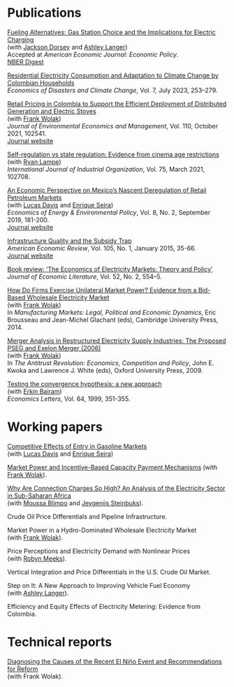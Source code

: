 # Publications
[Fueling Alternatives: Gas Station Choice and the Implications for Electric Charging](/files/fueling-alternatives.pdf)<br>
(with [Jackson Dorsey](https://www.jacksonfdorsey.com) and [Ashley Langer](https://www.ashleylanger.com))<br>
Accepted at *American Economic Journal: Economic Policy*.<br>
[NBER Digest](https://www.nber.org/digest/202206/design-trade-offs-electric-vehicle-charging-networks)

[Residential Electricity Consumption and Adaptation to Climate Change by Colombian Households](https://doi.org/10.1007/s41885-023-00131-3)<br>
*Economics of Disasters and Climate Change*, Vol. 7, July 2023, 253–279.

[Retail Pricing in Colombia to Support the Efficient Deployment of Distributed Generation and Electric Stoves](/files/retail-pricing-in-colombia.pdf)<br>
(with [Frank Wolak](https://web.stanford.edu/group/fwolak/cgi-bin/))<br>
*Journal of Environmental Economics and Management*, Vol. 110, October 2021, 102541.<br>
[Journal website](https://doi.org/10.1016/j.jeem.2021.102541)

[Self-regulation vs state regulation: Evidence from cinema age restrictions](https://doi.org/10.1016/j.ijindorg.2021.102708)<br>
(with [Ryan Lampe](https://www.ryanlampe.com))<br>
*International Journal of Industrial Organization*, Vol. 75, March 2021, 102708.

[An Economic Perspective on Mexico's Nascent Deregulation of Retail Petroleum Markets](/files/mexico-deregulation-petroleum.pdf)<br>
(with [Lucas Davis](https://faculty.haas.berkeley.edu/ldavis/) and [Enrique Seira](http://enriqueseira.com))<br>
*Economics of Energy & Environmental Policy*, Vol. 8, No. 2, September 2019, 181-200.<br>
[Journal website](https://doi.org/10.5547/2160-5890.8.2.ldav)

[Infrastructure Quality and the Subsidy Trap](/files/infrastructure-quality-and-subsidy-trap.pdf)<br>
*American Economic Review*, Vol. 105, No. 1, January 2015, 35-66.<br>
[Journal website](https://doi.org/10.1257/aer.20110572)

[Book review: 'The Economics of Electricity Markets: Theory and Policy'](/files/book-review-electricity-markets.pdf)<br>
*Journal of Economic Literature*, Vol. 52, No. 2, 554--5.

[How Do Firms Exercise Unilateral Market Power? Evidence from a Bid-Based Wholesale 
Electricity Market](/files/how-do-firms-exercise-market-power.pdf)<br>
(with [Frank Wolak](https://web.stanford.edu/group/fwolak/cgi-bin/))<br>
In *Manufacturing Markets: Legal, Political and Economic Dynamics*, Eric Brousseau and Jean-Michel Glachant (eds), Cambridge University Press, 2014.

[Merger Analysis in Restructured Electricity Supply Industries: The Proposed PSEG and 
Exelon Merger (2006)](/files/merger-analysis-in-restructured-electricity.pdf)<br>
(with [Frank Wolak](https://web.stanford.edu/group/fwolak/cgi-bin/))<br>
In *The Antitrust Revolution: Economics, Competition and Policy*, John E. Kwoka and Lawrence J. White (eds), Oxford University Press, 2009.

[Testing the convergence hypothesis: a new approach](https://doi.org/10.1016/S0165-1765(99)00099-3)<br>
(with [Erkin Bairam](https://www.researchgate.net/scientific-contributions/Erkin-I-Bairam-2033580085))<br>
*Economics Letters*, Vol. 64, 1999, 351-355.


# Working papers

[Competitive Effects of Entry in Gasoline Markets](/files/competitive-effects-entry-gasoline.pdf)<br>
(with [Lucas Davis](https://faculty.haas.berkeley.edu/ldavis/) and [Enrique Seira](http://enriqueseira.com))

[Market Power and Incentive-Based Capacity Payment Mechanisms](/files/capacity-payment-mechanism.pdf)
(with [Frank Wolak](https://web.stanford.edu/group/fwolak/cgi-bin/)).

[Why Are Connection Charges So High? An Analysis of the Electricity Sector in Sub-Saharan Africa](/files/why-are-connection-charges-so-high.pdf)<br>
(with [Moussa Blimpo](https://sites.google.com/site/mpblimpo/welcome-cv) and [Jevgenijs Steinbuks](http://www.steinbuks.info)).

Crude Oil Price Differentials and Pipeline Infrastructure.

Market Power in a Hydro-Dominated Wholesale Electricity Market<br>
(with [Frank Wolak](https://web.stanford.edu/group/fwolak/cgi-bin/)).

Price Perceptions and Electricity Demand with Nonlinear Prices<br>
(with [Robyn Meeks](http://www.robynmeeks.com)).

Vertical Integration and Price Differentials in the U.S. Crude Oil Market.

Step on It: A New Approach to Improving Vehicle Fuel Economy<br>
(with [Ashley Langer](https://www.ashleylanger.com)).

Efficiency and Equity Effects of Electricity Metering: Evidence from Colombia.


# Technical reports

[Diagnosing the Causes of the Recent El Niño Event and Recommendations for Reform](/files/diagnosing-el-nino.pdf)<br>
(with Frank Wolak).
